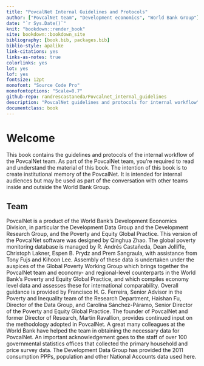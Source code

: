 ---
title: "PovcalNet Internal Guidelines and Protocols" 
author: ["PovcalNet team", "Development economics", "World Bank Group"]
date: "`r Sys.Date()`" 
knit: "bookdown::render_book"
site: bookdown::bookdown_site 
bibliography: [book.bib, packages.bib] 
biblio-style: apalike 
link-citations: yes
links-as-notes: true
colorlinks: yes
lot: yes
lof: yes
fontsize: 12pt
monofont: "Source Code Pro" 
monofontoptions: "Scale=0.7" 
github-repo: randrescastaneda/Povcalnet_internal_guidelines
description: "PovcalNet guidelines and protocols for internal workflow" 
documentclass: book 
---

# Welcome {-}

This book contains the  guidelines and protocols of the internal workflow of the PovcalNet team. As part of the PovcalNet team, you're required to read and understand the material of this book. The intention of this book is to create institutional memory of the PovcalNet. It is intended for internal audiences but may be used as part of the conversation with other teams inside and outside the World Bank Group.

## Team {-}

PovcalNet is a product of the World Bank's Development Economics Division, in particular the Development Data Group and the Development Research Group, and the Poverty and Equity Global Practice. This version of the PovcalNet software was designed by Qinghua Zhao. The global poverty monitoring database is managed by R. Andrés Castañeda, Dean Jolliffe, Christoph Lakner, Espen B. Prydz and Prem Sangraula, with assistance from Tony Fujs and Kihoon Lee. Assembly of these data is undertaken under the auspices of the Global Poverty Working Group which brings together the PovcalNet team and economy- and regional-level counterparts in the World Bank’s Poverty and Equity Global Practice, and which compiles economy level data and assesses these for international comparability. Overall guidance is provided by Francisco H. G. Ferreira, Senior Advisor in the Poverty and Inequality team of the Research Department, Haishan Fu, Director of the Data Group, and Carolina Sánchez-Páramo, Senior Director of the Poverty and Equity Global Practice. The founder of PovcalNet and former Director of Research, Martin Ravallion, provides continued input on the methodology adopted in PovcalNet. A great many colleagues at the World Bank have helped the team in obtaining the necessary data for PovcalNet. An important acknowledgement goes to the staff of over 100 governmental statistics offices that collected the primary household and price survey data. The Development Data Group has provided the 2011 consumption PPPs, population and other National Accounts data used here.
